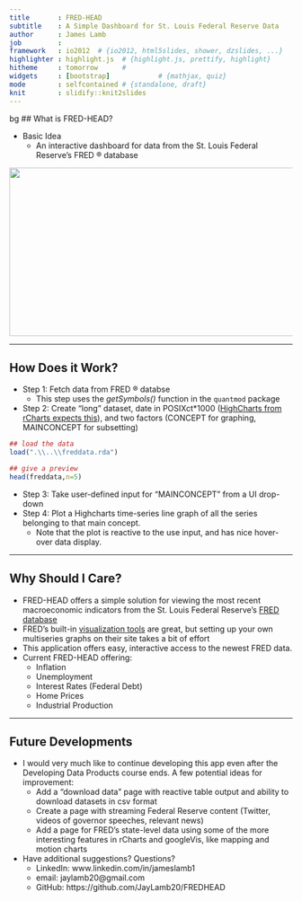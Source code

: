 ```yaml
---
title       : FRED-HEAD
subtitle    : A Simple Dashboard for St. Louis Federal Reserve Data
author      : James Lamb
job         : 
framework   : io2012  # {io2012, html5slides, shower, dzslides, ...}
highlighter : highlight.js  # {highlight.js, prettify, highlight}
hitheme     : tomorrow      # 
widgets     : [bootstrap]            # {mathjax, quiz}
mode        : selfcontained # {standalone, draft}
knit        : slidify::knit2slides
--- 
```


{bg: Lavender}

## What is FRED-HEAD?

- Basic Idea
    - An interactive dashboard for data from the St. Louis Federal Reserve's FRED &#174; database
    
<img src="http://raw.githubusercontent.com/JayLamb20/FREDHEAD/gh-pages/pitch_slides/assets/img/screencap1.PNG" height="300" width="900">


---

## How Does it Work?

- Step 1: Fetch data from FRED &#174; databse
    - This step uses the *getSymbols()* function in the ```quantmod``` package
- Step 2: Create "long" dataset, date in POSIXct*1000 ([HighCharts from rCharts expects this](http://bl.ocks.org/ramnathv/9301903)), and two factors (CONCEPT for graphing, MAINCONCEPT for subsetting)

```r
## load the data
load(".\\..\\freddata.rda")

## give a preview
head(freddata,n=5)
```
- Step 3: Take user-defined input for "MAINCONCEPT" from a UI drop-down
- Step 4: Plot a Highcharts time-series line graph of all the series belonging to that main concept.
    - Note that the plot is reactive to the use input, and has nice hover-over data display.

--- 

## Why Should I Care?

- FRED-HEAD offers a simple solution for viewing the most recent macroeconomic indicators from the St. Louis Federal Reserve's [FRED database](http://research.stlouisfed.org/)
- FRED's built-in [visualization tools](http://research.stlouisfed.org/fred2/graph/?utm_source=research&utm_medium=website&utm_campaign=data-tools) are great, but setting up your own multiseries graphs on their site takes a bit of effort
- This application offers easy, interactive access to the newest FRED data.
- Current FRED-HEAD offering:
    - Inflation
    - Unemployment
    - Interest Rates (Federal Debt)
    - Home Prices
    - Industrial Production

---

## Future Developments

- I would very much like to continue developing this app even after the Developing Data Products course ends. A few potential ideas for improvement:
    - Add a "download data" page with reactive table output and ability to download datasets in csv format
    - Create a page with streaming Federal Reserve content (Twitter, videos of governor speeches, relevant news)
    - Add a page for FRED's state-level data using some of the more interesting features in rCharts and googleVis, like mapping and motion charts
- Have additional suggestions? Questions?
    - LinkedIn: www.linkedin.com/in/jameslamb1
    - email: jaylamb20@gmail.com
    - GitHub: https://github.com/JayLamb20/FREDHEAD
